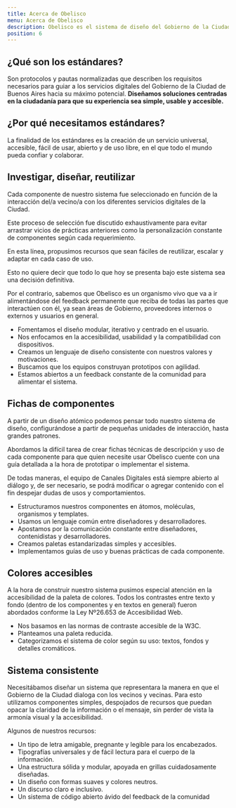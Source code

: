 ```yaml
---
title: Acerca de Obelisco
menu: Acerca de Obelisco
description: Obelisco es el sistema de diseño del Gobierno de la Ciudad de Buenos Aires. Una guía de recursos y herramientas creada por y para los ciudadanos/as. Buscamos brindar soluciones de diseño tanto a áreas internas de Gobierno como a proveedores, poniendo el foco en la accesibilidad y los estándares de usabilidad que nos acercan a una experiencia ideal para las personas.
position: 6
---
```


## ¿Qué son los estándares?

Son protocolos y pautas normalizadas que describen los requisitos necesarios para guiar a los servicios digitales del Gobierno de la Ciudad de Buenos Aires hacia su máximo potencial. **Diseñamos soluciones centradas en la ciudadanía para que su experiencia sea simple, usable y accesible.**


## ¿Por qué necesitamos estándares?

La finalidad de los estándares es la creación de un servicio universal, accesible, fácil de usar, abierto y de uso libre, en el que todo el mundo pueda confiar y colaborar.

## Investigar, diseñar, reutilizar

Cada componente de nuestro sistema fue seleccionado en función de la interacción del/a vecino/a con los diferentes servicios digitales de la Ciudad.

Este proceso de selección fue discutido exhaustivamente para evitar arrastrar vicios de prácticas anteriores como la personalización constante de componentes según cada requerimiento.

En esta línea, propusimos recursos que sean fáciles de reutilizar, escalar y adaptar en cada caso de uso.

Esto no quiere decir que todo lo que hoy se presenta bajo este sistema sea una decisión definitiva.

Por el contrario, sabemos que Obelisco es un organismo vivo que va a ir alimentándose del feedback permanente que reciba de todas las partes que interactúen con él, ya sean áreas de Gobierno, proveedores internos o externos y usuarios en general.

- Fomentamos el diseño modular, iterativo y centrado en el usuario.
- Nos enfocamos en la accesibilidad, usabilidad y la compatibilidad con dispositivos.
- Creamos un lenguaje de diseño consistente con nuestros valores y motivaciones.
- Buscamos que los equipos construyan prototipos con agilidad.
- Estamos abiertos a un feedback constante de la comunidad para alimentar el sistema.

## Fichas de componentes

A partir de un diseño atómico podemos pensar todo nuestro sistema de diseño, configurándose a partir de pequeñas unidades de interacción, hasta grandes patrones.

Abordamos la difícil tarea de crear fichas técnicas de descripción y uso de cada componente para que quien necesite usar Obelisco cuente con una guía detallada a la hora de prototipar o implementar el sistema. 

De todas maneras, el equipo de Canales Digitales está siempre abierto al diálogo y, de ser necesario, se podrá modificar o agregar contenido con el fin despejar dudas de usos y comportamientos.

- Estructuramos nuestros componentes en átomos, moléculas, organismos y templates.
- Usamos un lenguaje común entre diseñadores y desarrolladores.
- Apostamos por la comunicación constante entre diseñadores, contenidistas y desarrolladores.
- Creamos paletas estandarizadas simples y accesibles.
- Implementamos guías de uso y buenas prácticas de cada componente.

## Colores accesibles

A la hora de construir nuestro sistema pusimos especial atención en la accesibilidad de la paleta de colores. Todos los contrastes entre texto y fondo (dentro de los componentes y en textos en general) fueron abordados conforme la Ley Nº26.653 de Accesibilidad Web.

- Nos basamos en las normas de contraste accesible de la W3C.
- Planteamos una paleta reducida.
- Categorizamos el sistema de color según su uso: textos, fondos y detalles cromáticos.

## Sistema consistente

Necesitábamos diseñar un sistema que  representara la manera en que el Gobierno de la Ciudad dialoga con los vecinos y vecinas. Para esto utilizamos componentes simples, despojados de recursos que puedan opacar la claridad de la información o el mensaje, sin perder de vista la armonía visual y la accesibilidad.

Algunos de nuestros recursos:

- Un tipo de letra amigable, pregnante y legible para los encabezados.
- Tipografías universales y de fácil lectura para el cuerpo de la información.
- Una estructura sólida y modular, apoyada en grillas cuidadosamente diseñadas.
- Un diseño con formas suaves y colores neutros.
- Un discurso claro e inclusivo.
- Un sistema de código abierto ávido del feedback de la comunidad

